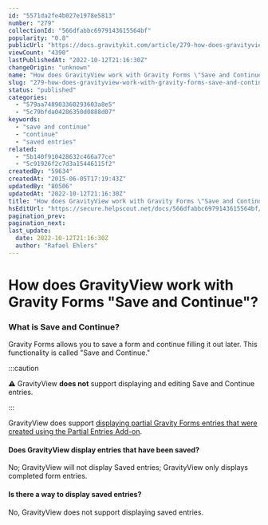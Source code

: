 ```yaml
---
id: "5571da2fe4b027e1978e5813"
number: "279"
collectionId: "566dfabbc6979143615564bf"
popularity: "0.8"
publicUrl: "https://docs.gravitykit.com/article/279-how-does-gravityview-work-with-gravity-forms-save-and-continue"
viewCount: "4390"
lastPublishedAt: "2022-10-12T21:16:30Z"
changeOrigin: "unknown"
name: "How does GravityView work with Gravity Forms \"Save and Continue\"?"
slug: "279-how-does-gravityview-work-with-gravity-forms-save-and-continue"
status: "published"
categories: 
  - "579aa748903360293603a8e5"
  - "5c79bfda04286350d0888d07"
keywords: 
  - "save and continue"
  - "continue"
  - "saved entries"
related: 
  - "5b140f910428632c466a77ce"
  - "5c91926f2c7d3a15446115f2"
createdBy: "59634"
createdAt: "2015-06-05T17:19:43Z"
updatedBy: "80506"
updatedAt: "2022-10-12T21:16:30Z"
title: "How does GravityView work with Gravity Forms \"Save and Continue\"?"
hsEditUrl: "https://secure.helpscout.net/docs/566dfabbc6979143615564bf/article/5571da2fe4b027e1978e5813"
pagination_prev: 
pagination_next: 
last_update:
  date: 2022-10-12T21:16:30Z
  author: "Rafael Ehlers"
---
```


# How does GravityView work with Gravity Forms "Save and Continue"?

### What is Save and Continue?

Gravity Forms allows you to save a form and continue filling it out later. This functionality is called "Save and Continue."


:::caution

⚠️ GravityView **does not** support displaying and editing Save and Continue entries.

:::

  GravityView does support [displaying partial Gravity Forms entries that were created using the Partial Entries Add-on](https://docs.gravitykit.com/article/466-save-and-continue-partial-entries).

#### Does GravityView display entries that have been saved?

No; GravityView will not display Saved entries; GravityView only displays completed form entries.

#### Is there a way to display saved entries?

No, GravityView does not support displaying saved entries.